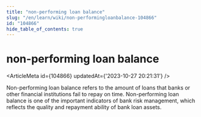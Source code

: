 ```yaml
---
title: "non-performing loan balance"
slug: "/en/learn/wiki/non-performingloanbalance-104866"
id: "104866"
hide_table_of_contents: true
---
```



<Breadcrumbs current="non-performing loan balance" />

# non-performing loan balance

<ArticleMeta id={104866} updatedAt={'2023-10-27 20:21:31'} />
<div className='border-solid border-b border-t-0 my-4 border-[var(--ifm-color-gray-300)]' />

Non-performing loan balance refers to the amount of loans that banks or other financial institutions fail to repay on time. Non-performing loan balance is one of the important indicators of bank risk management, which reflects the quality and repayment ability of bank loan assets.
